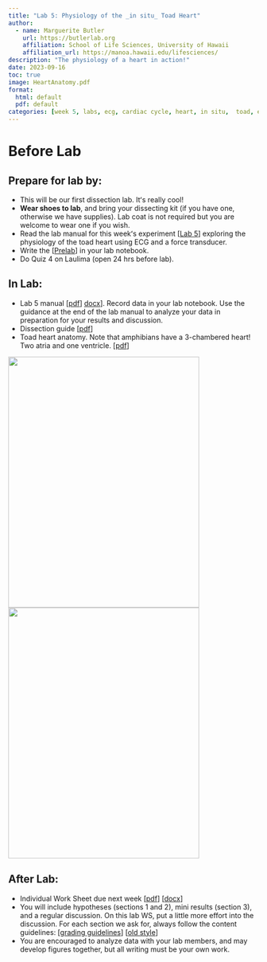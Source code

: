 ```yaml
---
title: "Lab 5: Physiology of the _in situ_ Toad Heart"
author:
  - name: Marguerite Butler  
    url: https://butlerlab.org
    affiliation: School of Life Sciences, University of Hawaii
    affiliation_url: https://manoa.hawaii.edu/lifesciences/
description: "The physiology of a heart in action!"
date: 2023-09-16
toc: true
image: HeartAnatomy.pdf
format: 
  html: default
  pdf: default
categories: [week 5, labs, ecg, cardiac cycle, heart, in situ,  toad, electical impulse, Starlingʻs law, sympathetic, parasympathetic, ions, temperature]
---
```


# Before Lab

:::{.callout-note}
# Prepare for lab by:
- This will be our first dissection lab. Itʻs really cool!
- __Wear shoes to lab__, and bring your dissecting kit (if you have one, otherwise we have supplies). Lab coat is not required but you are welcome to wear one if you wish. 
- Read the lab manual for this weekʻs experiment \[[Lab 5](Lab5-toad-heart.pdf)\] exploring the physiology of the toad heart using ECG and a force transducer.  
- Write the \[[Prelab](../../labs-misc/lab-notebook.qmd#sec-prelab)\] in your lab notebook.
- Do Quiz 4 on Laulima (open 24 hrs before lab). 
:::


## In Lab: 

- Lab 5 manual \[[pdf](Lab5-toad-heart.pdf)\] [docx](Lab5-toad-heart.docx)\]. Record data in your lab notebook. Use the guidance at the end of the lab manual to analyze your data in preparation for your results and discussion. 
-  Dissection guide \[[pdf](DissectionGuide.pdf)\]
- Toad heart anatomy. Note that amphibians have a 3-chambered heart! Two atria and one ventricle. \[[pdf](HeartAnatomy.pdf)\]

![](../../images/ToadDissectionGuide.png){width="4in" height="5.25in"}   ![](../../images/ToadHeartAnatomy.png){width="4in" height="5.25in"}  


## After Lab: 

- Individual Work Sheet due next week \[[pdf](Lab5WS-toad-heart.pdf)\] \[[docx](Lab5WS-toad-heart.docx)\]
- You will include hypotheses (sections 1 and 2), mini results (section 3), and a regular discussion. On this lab WS, put a little more effort into the discussion.  For each section we ask for, always follow the content guidelines: \[[grading guidelines](../../labs-misc/handouts/Revised_Zool430L_lab_report_guidelines.pdf)\] \[[old style](../../labs-misc/handouts/Zool430lab_report_guidelines.pdf)\]
-  You are encouraged to analyze data with your lab members, and may develop figures together, but all writing must be your own work. 



